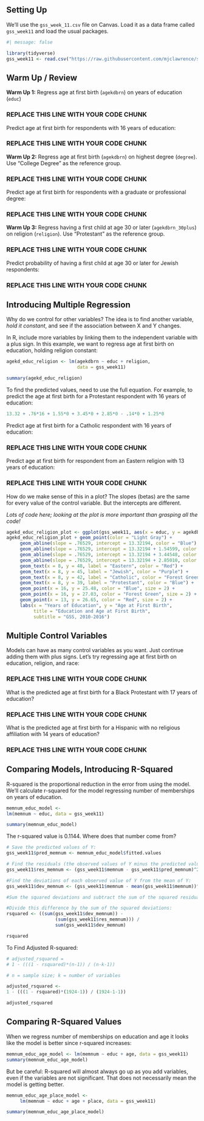 ## Setting Up

We'll use the `gss_week_11.csv` file on Canvas. Load it as a data frame called `gss_week11` and load the usual packages.

```r
#| message: false

library(tidyverse)
gss_week11 <- read.csv("https://raw.githubusercontent.com/mjclawrence/soci385_f23/main/data/gss_week_11.csv")
```


## Warm Up / Review

**Warm Up 1:** Regress age at first birth (`agekdbrn`) on years of education (`educ`)

### REPLACE THIS LINE WITH YOUR CODE CHUNK ###

Predict age at first birth for respondents with 16 years of education:

### REPLACE THIS LINE WITH YOUR CODE CHUNK ###


**Warm Up 2:** Regress age at first birth (`agekdbrn`) on highest degree (`degree`). Use "College Degree" as the reference group.

### REPLACE THIS LINE WITH YOUR CODE CHUNK ###


Predict age at first birth for respondents with a graduate or professional degree:

### REPLACE THIS LINE WITH YOUR CODE CHUNK ###


**Warm Up 3:** Regress having a first child at age 30 or later (`agekdbrn_30plus`) on religion (`religion`). Use "Protestant" as the reference group.

### REPLACE THIS LINE WITH YOUR CODE CHUNK ###

Predict probability of having a first child at age 30 or later for Jewish respondents:

### REPLACE THIS LINE WITH YOUR CODE CHUNK ###



## Introducing Multiple Regression

Why do we control for other variables? The idea is to find another variable, *hold it constant*, and see if the association between X and Y changes.

In R, include more variables by linking them to the independent variable with a plus sign. In this example, we want to regress age at first birth on education, holding religion constant:

```r
agekd_educ_religion <- lm(agekdbrn ~ educ + religion, 
                          data = gss_week11)

summary(agekd_educ_religion)
```

To find the predicted values, need to use the full equation. For example, to predict the age at first birth for a Protestant respondent with 16 years of education:

```r
13.32 + .76*16 + 1.55*0 + 3.45*0 + 2.85*0 - .14*0 + 1.25*0
```

Predict age at first birth for a Catholic respondent with 16 years of education:

### REPLACE THIS LINE WITH YOUR CODE CHUNK ###

Predict age at first birth for respondent from an Eastern religion with 13 years of education:

### REPLACE THIS LINE WITH YOUR CODE CHUNK ###

How do we make sense of this in a plot? The slopes (betas) are the same for every value of the control variable. But the intercepts are different.

*Lots of code here; looking at the plot is more important than grasping all the code!*

```r
agekd_educ_religion_plot <- ggplot(gss_week11, aes(x = educ, y = agekdbrn))
agekd_educ_religion_plot + geom_point(color = "Light Gray") +
     geom_abline(slope = .76529, intercept = 13.32194, color = "Blue") +
     geom_abline(slope = .76529, intercept = 13.32194 + 1.54599, color = "Forest Green") +
     geom_abline(slope = .76529, intercept = 13.32194 + 3.44548, color = "Red") + 
     geom_abline(slope = .76529, intercept = 13.32194 + 2.85010, color = "Purple") +
     geom_text(x = 8, y = 48, label = "Eastern", color = "Red") +
     geom_text(x = 8, y = 45, label = "Jewish", color = "Purple") +
     geom_text(x = 8, y = 42, label = "Catholic", color = "Forest Green") +
     geom_text(x = 8, y = 39, label = "Protestant", color = "Blue") +
     geom_point(x = 16, y = 25.48, color = "Blue", size = 2) +
     geom_point(x = 16, y = 27.03, color = "Forest Green", size = 2) +
     geom_point(x = 13, y = 26.65, color = "Red", size = 2) +
     labs(x = "Years of Education", y = "Age at First Birth", 
          title = "Education and Age at First Birth", 
          subtitle = "GSS, 2010-2016") 
```


## Multiple Control Variables

Models can have as many control variables as you want. Just continue adding them with plus signs. Let's try regressing age at first birth on education, religion, and race:

### REPLACE THIS LINE WITH YOUR CODE CHUNK ###

What is the predicted age at first birth for a Black Protestant with 17 years of education?

### REPLACE THIS LINE WITH YOUR CODE CHUNK ###

What is the predicted age at first birth for a Hispanic with no religious affiliation with 14 years of education?

### REPLACE THIS LINE WITH YOUR CODE CHUNK ###


## Comparing Models, Introducing R-Squared

R-squared is the proportional reduction in the error from using the model. We'll calculate r-squared for the model regressing number of memberships on years of education.

```r
memnum_educ_model <- 
lm(memnum ~ educ, data = gss_week11)

summary(memnum_educ_model)
```

The r-squared value is 0.1144. Where does that number come from?

```r
# Save the predicted values of Y:
gss_week11$pred_memnum <- memnum_educ_model$fitted.values

# Find the residuals (the observed values of Y minus the predicted values of Y) and square them:
gss_week11$res_memnum <- (gss_week11$memnum - gss_week11$pred_memnum)^2

#Find the deviations of each observed value of Y from the mean of Y:
gss_week11$dev_memnum <- (gss_week11$memnum - mean(gss_week11$memnum))^2

#Sum the squared deviations and subtract the sum of the squared residuals.

#Divide this difference by the sum of the squared deviations:
rsquared <- ((sum(gss_week11$dev_memnum)) - 
                  (sum(gss_week11$res_memnum))) /
                  sum(gss_week11$dev_memnum)

rsquared
```


To Find Adjusted R-squared:

```r
# adjusted_rsquared = 
# 1 - (((1 - rsquared)*(n-1)) / (n-k-1))

# n = sample size; k = number of variables

adjusted_rsquared <- 
1 - (((1 - rsquared)*(1924-1)) / (1924-1-1))

adjusted_rsquared
```


## Comparing R-Squared Values

When we regress number of memberships on education and age it looks like the model is better since r-squared increases:

```r
memnum_educ_age_model <- lm(memnum ~ educ + age, data = gss_week11)
summary(memnum_educ_age_model)
```

But be careful: R-squared will almost always go up as you add variables, even if the variables are not significant. That does not necessarily mean the model is getting better.

```r
memnum_educ_age_place_model <- 
     lm(memnum ~ educ + age + place, data = gss_week11)

summary(memnum_educ_age_place_model)
```

